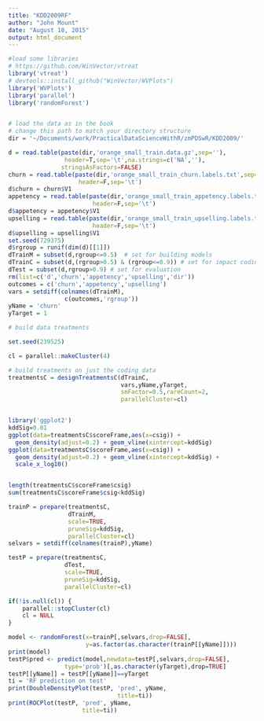 ```yaml
---
title: "KDD2009RF"
author: "John Mount"
date: "August 18, 2015"
output: html_document
---
```


```r
#load some libraries
# https://github.com/WinVector/vtreat
library('vtreat')
# devtools::install_github("WinVector/WVPlots")
library('WVPlots')
library('parallel')
library('randomForest')


# load the data as in the book
# change this path to match your directory structure
dir = '~/Documents/work/PracticalDataScienceWithR/zmPDSwR/KDD2009/' 

d = read.table(paste(dir,'orange_small_train.data.gz',sep=''),
                header=T,sep='\t',na.strings=c('NA',''), 
               stringsAsFactors=FALSE)
churn = read.table(paste(dir,'orange_small_train_churn.labels.txt',sep=''),
                    header=F,sep='\t')
d$churn = churn$V1
appetency = read.table(paste(dir,'orange_small_train_appetency.labels.txt',sep=''),
                        header=F,sep='\t')
d$appetency = appetency$V1
upselling = read.table(paste(dir,'orange_small_train_upselling.labels.txt',sep=''),
                        header=F,sep='\t')
d$upselling = upselling$V1
set.seed(729375)
d$rgroup = runif(dim(d)[[1]])
dTrainM = subset(d,rgroup<=0.5)  # set for building models
dTrainC = subset(d,(rgroup>0.5) & (rgroup<=0.9)) # set for impact coding
dTest = subset(d,rgroup>0.9) # set for evaluation
rm(list=c('d','churn','appetency','upselling','dir'))
outcomes = c('churn','appetency','upselling')
vars = setdiff(colnames(dTrainM),
                c(outcomes,'rgroup'))
yName = 'churn'
yTarget = 1
```

```r
# build data treatments

set.seed(239525)

cl = parallel::makeCluster(4)

# build treatments on just the coding data
treatmentsC = designTreatmentsC(dTrainC,
                                vars,yName,yTarget,
                                smFactor=0.5,rareCount=2,
                                parallelCluster=cl)


library('ggplot2')
kddSig=0.01
ggplot(data=treatmentsC$scoreFrame,aes(x=csig)) + 
  geom_density(adjust=0.2) + geom_vline(xintercept=kddSig)
ggplot(data=treatmentsC$scoreFrame,aes(x=csig)) + 
  geom_density(adjust=0.2) + geom_vline(xintercept=kddSig) +
  scale_x_log10()


length(treatmentsC$scoreFrame$csig)
sum(treatmentsC$scoreFrame$csig<kddSig)

trainP = prepare(treatmentsC,
                 dTrainM,
                 scale=TRUE,
                 pruneSig=kddSig,
                 parallelCluster=cl)
selvars = setdiff(colnames(trainP),yName)

testP = prepare(treatmentsC,
                dTest,
                scale=TRUE,
                pruneSig=kddSig,
                parallelCluster=cl)

if(!is.null(cl)) {
    parallel::stopCluster(cl)
    cl = NULL
}
```

```r
model <- randomForest(x=trainP[,selvars,drop=FALSE],
                      y=as.factor(as.character(trainP[[yName]])))
print(model)
testP$pred <- predict(model,newdata=testP[,selvars,drop=FALSE],
                type='prob')[,as.character(yTarget),drop=TRUE]
testP[[yName]] = testP[[yName]]==yTarget
ti = 'RF prediction on test'
print(DoubleDensityPlot(testP, 'pred', yName, 
                               title=ti))
print(ROCPlot(testP, 'pred', yName, 
                     title=ti))

```
